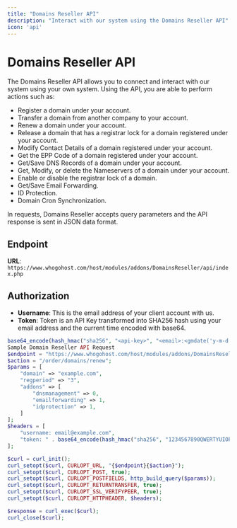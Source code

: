```yaml
---
title: "Domains Reseller API"
description: "Interact with our system using the Domains Reseller API"
icon: 'api'
---
```


# Domains Reseller API

The Domains Reseller API allows you to connect and interact with our system using your own system. Using the API, you are able to perform actions such as:

- Register a domain under your account.
- Transfer a domain from another company to your account.
- Renew a domain under your account.
- Release a domain that has a registrar lock for a domain registered under your account.
- Modify Contact Details of a domain registered under your account.
- Get the EPP Code of a domain registered under your account.
- Get/Save DNS Records of a domain under your account.
- Get, Modify, or delete the Nameservers of a domain under your account.
- Enable or disable the registrar lock of a domain.
- Get/Save Email Forwarding.
- ID Protection.
- Domain Cron Synchronization.

In requests, Domains Reseller accepts query parameters and the API response is sent in JSON data format.

## Endpoint

**URL**: `https://www.whogohost.com/host/modules/addons/DomainsReseller/api/index.php`

## Authorization

- **Username**: This is the email address of your client account with us.
- **Token**: Token is an API Key transformed into SHA256 hash using your email address and the current time encoded with base64.

```php
base64_encode(hash_hmac("sha256", "<api-key>", "<email>:<gmdate('y-m-d H')>"))
Sample Domain Reseller API Request
$endpoint = "https://www.whogohost.com/host/modules/addons/DomainsReseller/api/index.php";
$action = "/order/domains/renew";
$params = [
    "domain" => "example.com",
    "regperiod" => "3",
    "addons" => [
        "dnsmanagement" => 0,
        "emailforwarding" => 1,
        "idprotection" => 1,
    ]
];
$headers = [
    "username: email@example.com",
    "token: " . base64_encode(hash_hmac("sha256", "1234567890QWERTYUIOPASDFGHJKLZXCVBNM", "email@example.com:" . gmdate("y-m-d H")))
];

$curl = curl_init();
curl_setopt($curl, CURLOPT_URL, "{$endpoint}{$action}");
curl_setopt($curl, CURLOPT_POST, true);
curl_setopt($curl, CURLOPT_POSTFIELDS, http_build_query($params));
curl_setopt($curl, CURLOPT_RETURNTRANSFER, true);
curl_setopt($curl, CURLOPT_SSL_VERIFYPEER, true);
curl_setopt($curl, CURLOPT_HTTPHEADER, $headers);

$response = curl_exec($curl);
curl_close($curl);
